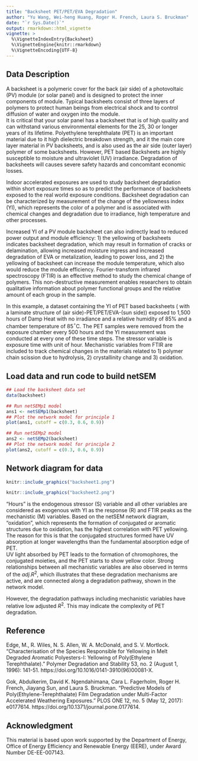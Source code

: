 ```yaml
---
title: "Backsheet PET/PET/EVA Degradation"
author: "Yu Wang, Wei-heng Huang, Roger H. French, Laura S. Bruckman"
date: "`r Sys.Date()`"
output: rmarkdown::html_vignette
vignette: >
  %\VignetteIndexEntry{Backsheet}
  %\VignetteEngine{knitr::rmarkdown}
  %\VignetteEncoding{UTF-8}
---
```


Data Description
-----------------------------------
A backsheet is a polymeric cover for the back (air side) of a photovoltaic (PV) module  (or solar panel) and is designed to protect the inner components of module. 
Typical backsheets consist of three layers of polymers to protect human beings from electrical shock and to control diffusion of water and oxygen into the module.  
It is critical that your solar panel has a backsheet that is of high quality and can withstand various environmental elements for the 25, 30 or longer years of its lifetime. 
Polyethylene terephthalate (PET) is an important material due to it high dielectric breakdown strength, and it the main core layer material in PV backsheets, and is also used as the air side (outer layer) polymer of some backsheets. 
However, PET based Backsheets are highly susceptible to moisture and ultraviolet (UV) irradiance. 
Degradation of backsheets will causes severe safety hazards and concomitant economic losses. 

Indoor accelerated exposures are used to study backsheet degradation within short exposure times so as to predict the performance of backsheets exposed to the real world exposure conditions. 
Backsheet degradation can be characterized by measurement of the change of the yellowness index (YI), which represents the color of a polymer and is associated with chemical changes and degradation due to irradiance, high temperature and other processes. 

Increased YI of a PV module backsheet can also indirectly lead to reduced power output and module efficiency: 1) the yellowing of backsheets indicates backsheet degradation, which may result in formation of cracks or delamination, allowing increased moisture ingress and increased degradation of EVA or metalization, leading to power loss, and 2) the yellowing of backsheet can increase the module temperature, which also would reduce the module efficiency.
Fourier-transform infrared spectroscopy (FTIR) is an effective method to study the chemical change of polymers. 
This non-destructive measurement enables researchers to obtain qualitative information about polymer functional groups and the relative amount of each group in the sample.

In this example, a dataset containing the YI of PET based backsheets ( with a laminate structure of (air side)-PET/PET/EVA-(sun side)) exposed to 1,500 hours of Damp Heat with no irradiance and a relative humidity of 85\% and a chamber temperature of 85$^\circ$C. 
The PET samples were removed from the exposure chamber every 500 hours and the YI measurement was conducted at every one of these time steps. 
The stressor variable is exposure time with unit of hour. 
Mechanistic variables from FTIR are included to track chemical changes in the materials related to 1) polymer chain scission due to hydrolysis, 2) crystallinity change and 3) oxidation.


Load data and run code to build netSEM 
------------------------------------------
```r

## Load the backsheet data set
data(backsheet)

## Run netSEMp1 model
ans1 <- netSEMp1(backsheet)
## Plot the network model for principle 1
plot(ans1, cutoff = c(0.3, 0.6, 0.9))

## Run netSEMp2 model
ans2 <- netSEMp2(backsheet)
## Plot the network model for principle 2
plot(ans2, cutoff = c(0.3, 0.6, 0.9))


```

Network diagram for data
--------------------------

```r
knitr::include_graphics("backsheet1.png")
```

```r
knitr::include_graphics("backsheet2.png")
```


"Hours" is the endogenous stressor (S) variable and all other variables are considered as exogenous with YI as the response (R) and FTIR peaks as the mechanistic (M) variables. 
Based on the netSEM network diagram, "oxidation", which represents the formation of conjugated or aromatic structures due to oxidation, has the highest correlation with PET yellowing. 
The reason for this is that the conjugated structures formed have UV absorption at longer wavelengths than the fundamental absorption edge of PET.  
UV light absorbed by PET leads to the formation of chromophores, the conjugated moieties, and the PET starts to show yellow color.
Strong relationships between all mechanistic variables are also observed in terms of the $adj. R^2$, which illustrates that these degradation mechanisms are active, and are connected along a degradation pathway, shown in the network model. 

However, the degradation pathways including mechanistic variables have relative low adjusted $R^2$. 
This may indicate the complexity of PET degradation. 



Reference
--------------------------
Edge, M., R. Wiles, N. S. Allen, W. A. McDonald, and S. V. Mortlock. "Characterisation of the Species Responsible for Yellowing in Melt Degraded Aromatic Polyesters-I: Yellowing of Poly(Ethylene Terephthalate)." Polymer Degradation and Stability 53, no. 2 (August 1, 1996): 141-51. https://doi.org/10.1016/0141-3910(96)00081-X.

Gok, Abdulkerim, David K. Ngendahimana, Cara L. Fagerholm, Roger H. French, Jiayang Sun, and Laura S. Bruckman. "Predictive Models of Poly(Ethylene-Terephthalate) Film Degradation under Multi-Factor Accelerated Weathering Exposures." PLOS ONE 12, no. 5 (May 12, 2017): e0177614. https://doi.org/10.1371/journal.pone.0177614.


Acknowledgment
--------------------------
This material is based upon work supported by the Department of Energy, Office of Energy Efficiency and Renewable Energy (EERE), under Award Number DE-EE-007143.

